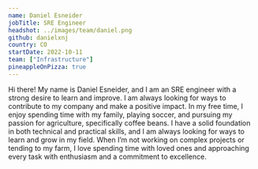 ```yaml
---
name: Daniel Esneider
jobTitle: SRE Engineer
headshot: ../images/team/daniel.png
github: danielxnj
country: CO
startDate: 2022-10-11
team: ["Infrastructure"]
pineappleOnPizza: true
---
```


Hi there! My name is Daniel Esneider, and I am an SRE engineer with a strong desire to learn and improve. I am always looking for ways to contribute to my company and make a positive impact. In my free time, I enjoy spending time with my family, playing soccer, and pursuing my passion for agriculture, specifically coffee beans. I have a solid foundation in both technical and practical skills, and I am always looking for ways to learn and grow in my field. When I’m not working on complex projects or tending to my farm, I love spending time with loved ones and approaching every task with enthusiasm and a commitment to excellence.

